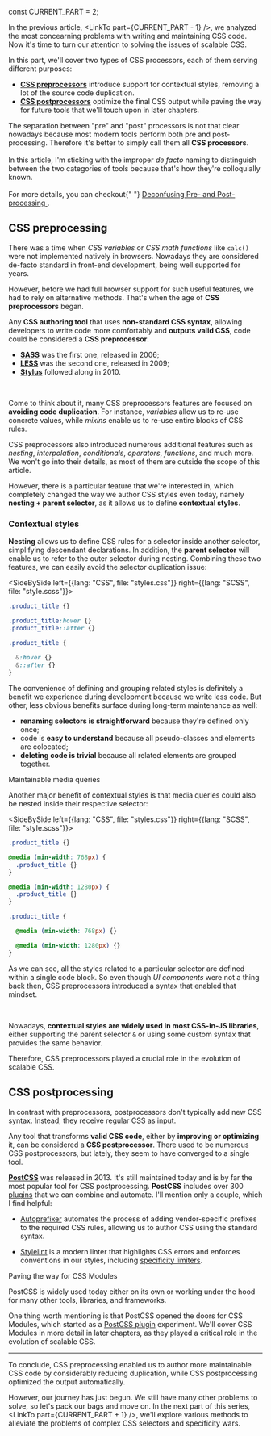 
const CURRENT_PART = 2;


<TOC current={CURRENT_PART} />

In the previous article, <LinkTo part={CURRENT_PART - 1} />, we analyzed the most concearning problems with writing and maintaining CSS code. Now it's time to turn our attention to solving the issues of scalable CSS.

In this part, we'll cover two types of CSS processors, each of them serving different purposes:

- [**CSS preprocessors**](#css-preprocessing) introduce support for contextual styles, removing a lot of the source code duplication.
- [**CSS postprocessors**](#css-postprocessing) optimize the final CSS output while paving the way for future tools that we'll touch upon in later chapters.

<Note>
  The separation between "pre" and "post" processors is not that clear nowadays
  because most modern tools perform both pre and post-processing. Therefore it's
  better to simply call them all <strong>CSS processors</strong>.
  <br />
  <br />
  In this article, I'm sticking with the improper <em>de facto</em> naming to distinguish
  between the two categories of tools because that's how they're colloquially known.
  <br />
  <br />
  For more details, you can checkout{" "}
  <a href="https://medium.com/@ddprrt/deconfusing-pre-and-post-processing-d68e3bd078a3">
    Deconfusing Pre- and Post-processing
  </a>
  .
</Note>

## CSS preprocessing

There was a time when _CSS variables_ or _CSS math functions_ like `calc()` were not implemented natively in browsers. Nowadays they are considered de-facto standard in front-end development, being well supported for years.

However, before we had full browser support for such useful features, we had to rely on alternative methods. That's when the age of **CSS preprocessors** began.

Any **CSS authoring tool** that uses **non-standard CSS syntax**, allowing developers to write code more comfortably and **outputs valid CSS**, code could be considered a **CSS preprocessor**.

- [**SASS**](https://sass-lang.com/) was the first one, released in 2006;
- [**LESS**](https://lesscss.org/) was the second one, released in 2009;
- [**Stylus**](https://stylus-lang.com/) followed along in 2010.

<br />

Come to think about it, many CSS preprocessors features are focused on **avoiding code duplication**. For instance, _variables_ allow us to re-use concrete values, while _mixins_ enable us to re-use entire blocks of CSS rules.

CSS preprocessors also introduced numerous additional features such as _nesting_, _interpolation_, _conditionals_, _operators_, _functions_, and much more. We won't go into their details, as most of them are outside the scope of this article.

However, there is a particular feature that we're interested in, which completely changed the way we author CSS styles even today, namely **nesting + parent selector**, as it allows us to define **contextual styles**.

### Contextual styles

**Nesting** allows us to define CSS rules for a selector inside another selector, simplifying descendant declarations. In addition, the **parent selector** will enable us to refer to the outer selector during nesting. Combining these two features, we can easily avoid the <LinkTo part={1} hash="selector-duplication">selector duplication</LinkTo> issue:

<!-- prettier-ignore-start -->

<SideBySide left={{lang: "CSS", file: "styles.css"}} right={{lang: "SCSS", file: "style.scss"}}>

```css
.product_title {}

.product_title:hover {}
.product_title::after {}
```

```scss
.product_title {
  
  &:hover {}
  &::after {}
}
```

</SideBySide>

<!-- prettier-ignore-end -->

The convenience of defining and grouping related styles is definitely a benefit we experience during development because we write less code. But other, less obvious benefits surface during long-term maintenance as well:

- **renaming selectors is straightforward** because they're defined only once;
- code is **easy to understand** because all pseudo-classes and elements are colocated;
- **deleting code is trivial** because all related elements are grouped together.

<Subheading>Maintainable media queries</Subheading>

Another major benefit of contextual styles is that media queries could also be nested inside their respective selector:

<!-- prettier-ignore-start -->

<SideBySide left={{lang: "CSS", file: "styles.css"}} right={{lang: "SCSS", file: "style.scss"}}>

```css
.product_title {}

@media (min-width: 768px) {
  .product_title {}
}

@media (min-width: 1280px) {
  .product_title {}
}
```

```scss
.product_title {

  @media (min-width: 768px) {}

  @media (min-width: 1280px) {}
}
```

</SideBySide>

<!-- prettier-ignore-end -->

As we can see, all the styles related to a particular selector are defined within a single code block. So even though _UI components_ were not a thing back then, CSS preprocessors introduced a syntax that enabled that mindset.

<br />

Nowadays, **contextual styles are widely used in most CSS-in-JS libraries**, either supporting the parent selector `&` or using some custom syntax that provides the same behavior.

Therefore, CSS preprocessors played a crucial role in the evolution of scalable CSS.

## CSS postprocessing

In contrast with preprocessors, postprocessors don't typically add new CSS syntax. Instead, they receive regular CSS as input.

Any tool that transforms **valid CSS code**, either by **improving or optimizing** it, can be considered a **CSS postprocessor**. There used to be numerous CSS postprocessors, but lately, they seem to have converged to a single tool.

[**PostCSS**](https://postcss.org/) was released in 2013. It's still maintained today and is by far the most popular tool for CSS postprocessing. **PostCSS** includes over 300 [plugins](https://www.postcss.parts/) that we can combine and automate. I'll mention only a couple, which I find helpful:

- [Autoprefixer](https://github.com/postcss/autoprefixer) automates the process of adding vendor-specific prefixes to the required CSS rules, allowing us to author CSS using the standard syntax.
<!-- - [combine-media-query](https://github.com/SassNinja/postcss-combine-media-query) which removes duplication of media queries, considerably reducing the `.css` file size. -->
- [Stylelint](https://stylelint.io/) is a modern linter that highlights CSS errors and enforces conventions in our styles, including [specificity limiters](https://stylelint.io/user-guide/rules/list/selector-max-specificity).

<Subheading>Paving the way for CSS Modules</Subheading>

PostCSS is widely used today either on its own or working under the hood for many other tools, libraries, and frameworks.

One thing worth mentioning is that PostCSS opened the doors for <LinkTo part={6} hash="css-modules">CSS Modules</LinkTo>, which started as a [PostCSS plugin](https://github.com/markdalgleish/postcss-local-scope-example) experiment. We'll cover CSS Modules in more detail in later chapters, as they played a critical role in the evolution of scalable CSS.

---

To conclude, CSS preprocessing enabled us to author more maintainable CSS code by considerably reducing duplication, while CSS postprocessing optimized the output automatically.

However, our journey has just begun. We still have many other problems to solve, so let's pack our bags and move on. In the next part of this series, <LinkTo part={CURRENT_PART + 1} />, we'll explore various methods to alleviate the problems of complex CSS selectors and specificity wars.
